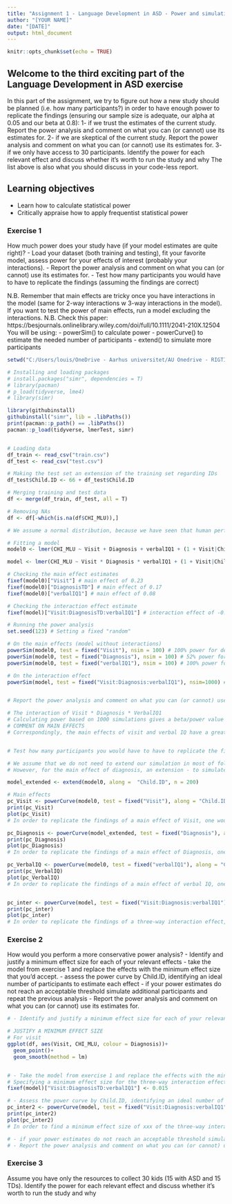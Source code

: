 ```yaml
---
title: "Assignment 1 - Language Development in ASD - Power and simulations"
author: "[YOUR NAME]"
date: "[DATE]"
output: html_document
---
```


```r
knitr::opts_chunk$set(echo = TRUE)
```

## Welcome to the third exciting part of the Language Development in ASD exercise

In this part of the assignment, we try to figure out how a new study should be planned (i.e. how many participants?) in order to have enough power to replicate the findings (ensuring our sample size is adequate, our alpha at 0.05 and our beta at 0.8):
1- if we trust the estimates of the current study. Report the power analysis and comment on what you can (or cannot) use its estimates for.
2- if we are skeptical of the current study. Report the power analysis and comment on what you can (or cannot) use its estimates for.
3- if we only have access to 30 participants. Identify the power for each relevant effect and discuss whether it's worth to run the study and why
The list above is also what you should discuss in your code-less report.


## Learning objectives

- Learn how to calculate statistical power
- Critically appraise how to apply frequentist statistical power

### Exercise 1

How much power does your study have (if your model estimates are quite right)?
- Load your dataset (both training and testing), fit your favorite model, assess power for your effects of interest (probably your interactions).
- Report the power analysis and comment on what you can (or cannot) use its estimates for.
- Test how many participants you would have to have to replicate the findings (assuming the findings are correct)

N.B. Remember that main effects are tricky once you have interactions in the model (same for 2-way interactions w 3-way interactions in the model). If you want to test the power of main effects, run a model excluding the interactions.
N.B. Check this paper: https://besjournals.onlinelibrary.wiley.com/doi/full/10.1111/2041-210X.12504
You will be using:
- powerSim() to calculate power
- powerCurve() to estimate the needed number of participants
- extend() to simulate more participants

```r
setwd("C:/Users/louis/OneDrive - Aarhus universitet/AU Onedrive - RIGTIG/- 3. Semester/Experimental Methods III/Classes/Assignment 2/Assignment-2")

# Installing and loading packages
# install.packages("simr", dependencies = T)
# library(pacman)
# p_load(tidyverse, lme4)
# library(simr)

library(githubinstall)
githubinstall("simr", lib = .libPaths())
print(pacman::p_path() == .libPaths())
pacman::p_load(tidyverse, lmerTest, simr)


# Loading data
df_train <- read_csv("train.csv")
df_test <- read_csv("test.csv")

# Making the test set an extension of the training set regarding IDs
df_test$Child.ID <- 66 + df_test$Child.ID

# Merging training and test data
df <- merge(df_train, df_test, all = T)

# Removing NAs
df <- df[-which(is.na(df$CHI_MLU)),]

# We assume a normal distribution, because we have seen that human perform normally-distributed in similar intelligent tasks.

# Fitting a model
model0 <- lmer(CHI_MLU ~ Visit + Diagnosis + verbalIQ1 + (1 + Visit|Child.ID), df, REML = F, control = lmerControl(optimizer = "nloptwrap", calc.derivs = F))

model <- lmer(CHI_MLU ~ Visit * Diagnosis * verbalIQ1 + (1 + Visit|Child.ID), df, REML = F, control = lmerControl(optimizer = "nloptwrap", calc.derivs = F))

# Checking the main effect estimates
fixef(model0)["Visit"] # main effect of 0.23
fixef(model0)["DiagnosisTD"] # main effect of 0.17
fixef(model0)["verbalIQ1"] # main effect of 0.08

# Checking the interaction effect estimate
fixef(model)["Visit:DiagnosisTD:verbalIQ1"] # interaction effect of -0.02

# Running the power analysis
set.seed(123) # Setting a fixed "random"

# On the main effects (model without interactions)
powerSim(model0, test = fixed("Visit"), nsim = 100) # 100% power for detecting effect of visit (nsim = 100)
powerSim(model0, test = fixed("Diagnosis"), nsim = 100) # 52% power for detecting effect of diagnosis (nsim = 100)
powerSim(model0, test = fixed("verbalIQ1"), nsim = 100) # 100% power for detecting effect of verbal IQ (nsim = 100)

# On the interaction effect
powerSim(model, test = fixed("Visit:Diagnosis:verbalIQ1"), nsim=1000) # 98.30% power for detecting the three-way interaction effect (nsim = 1000)


# Report the power analysis and comment on what you can (or cannot) use its estimates for.

# The interaction of Visit * Diagnosis * VerbalIQ1
# Calculating power based on 1000 simulations gives a beta/power value of 0.97. This means, that an interaction effect of this size (-0.02) is easily detected with a sample like this. It might even be an overpowered study.
# COMMENT ON MAIN EFFECTS
# Correspondingly, the main effects of visit and verbal IQ have a great power (100%). The effect of diagnosis is however just slightly above chance (0.52) for detecting an effect, when it is present.


# Test how many participants you would have to have to replicate the findings (assuming the findings are correct)

# We assume that we do not need to extend our simulation in most of following assessments, since the powers of the most effects are already above 0.80. It is rather a question about not overpowering the study. We do not need this many participants to detect these effects - neither for two of the main effects nor interaction effect.
# However, for the main effect of diagnosis, an extension - to simulate more participants - might be needed.

model_extended <- extend(model0, along =  "Child.ID", n = 200)

# Main effects
pc_Visit <- powerCurve(model0, test = fixed("Visit"), along = "Child.ID", nsim = 100)
print(pc_Visit)
plot(pc_Visit)
# In order to replicate the findings of a main effect of Visit, one would need around 11 participants (resulting in a beta-value/power of .90)

pc_Diagnosis <- powerCurve(model_extended, test = fixed("Diagnosis"), along = "Child.ID", nsim = 100)
print(pc_Diagnosis)
plot(pc_Diagnosis)
# In order to replicate the findings of a main effect of Diagnosis, one would need around 156 participants (resulting in a beta-value/power of .80)

pc_VerbalIQ <- powerCurve(model0, test = fixed("verbalIQ1"), along = "Child.ID", nsim = 100)
print(pc_VerbalIQ)
plot(pc_VerbalIQ)
# In order to replicate the findings of a main effect of verbal IQ, one would need around 11 participants (resulting in a beta-value/power of .88)


pc_inter <- powerCurve(model, test = fixed("Visit:Diagnosis:verbalIQ1"), along = "Child.ID", nsim = 100)
print(pc_inter)
plot(pc_inter)
# In order to replicate the findings of a three-way interaction effect, one would need around 34 participants (resulting in a beta-value/power of .84)


```


### Exercise 2

How would you perform a more conservative power analysis?
- Identify and justify a minimum effect size for each of your relevant effects
- take the model from exercise 1 and replace the effects with the minimum effect size that you'd accept.
- assess the power curve by Child.ID, identifying an ideal number of participants to estimate each effect
- if your power estimates do not reach an acceptable threshold simulate additional participants and repeat the previous analysis
- Report the power analysis and comment on what you can (or cannot) use its estimates for.

```r
# - Identify and justify a minimum effect size for each of your relevant effects

# JUSTIFY A MINIMUM EFFECT SIZE
# For visit
ggplot(df, aes(Visit, CHI_MLU, colour = Diagnosis))+
  geom_point()+
  geom_smooth(method = lm)


# - Take the model from exercise 1 and replace the effects with the minimum effect size that you'd accept.
# Specifying a minimum effect size for the three-way interaction effect
fixef(model)["Visit:DiagnosisTD:verbalIQ1"] <- 0.015 

# - Assess the power curve by Child.ID, identifying an ideal number of participants to estimate each effect
pc_inter2 <- powerCurve(model, test = fixed("Visit:Diagnosis:verbalIQ1"), along = "Child.ID", nsim = 100)
print(pc_inter2)
plot(pc_inter2)
# In order to find a minimum effect size of xxx of the three-way interaction effect, one would need xx participants (resulting in a beta-value/power of .xx)

# - if your power estimates do not reach an acceptable threshold simulate additional participants and repeat the previous analysis
# - Report the power analysis and comment on what you can (or cannot) use its estimates for.
```


### Exercise 3

Assume you have only the resources to collect 30 kids (15 with ASD and 15 TDs). Identify the power for each relevant effect and discuss whether it's worth to run the study and why

```r

```
